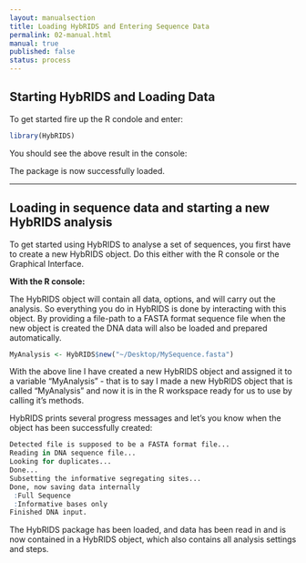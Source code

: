```yaml
---
layout: manualsection
title: Loading HybRIDS and Entering Sequence Data
permalink: 02-manual.html
manual: true
published: false
status: process
---
```


Starting HybRIDS and Loading Data
------------------------------------

To get started fire up the R condole and enter:

```r
library(HybRIDS)
```

You should see the above result in the console:

The package is now successfully loaded.

---

Loading in sequence data and starting a new HybRIDS analysis
------------------------------------------------------------

To get started using HybRIDS to analyse a set of sequences, you first have to create a new HybRIDS object. Do this either with the R console or the Graphical Interface.

**With the R console:**
 
The HybRIDS object will contain all data, options, and will carry out the analysis. So everything you do in HybRIDS is done by interacting with this object.
By providing a file-path to a FASTA format sequence file when the new object is created the DNA data will also be loaded and prepared automatically.

```r
MyAnalysis <- HybRIDS$new("~/Desktop/MySequence.fasta")
```
With the above line I have created a new HybRIDS object and assigned it to a variable "MyAnalysis" - that is to say I made a new HybRIDS object that is called "MyAnalysis" and now it is in the R workspace ready for us to use by calling it's methods.

HybRIDS prints several progress messages and let's you know when the object has been successfully created:

```R
Detected file is supposed to be a FASTA format file...
Reading in DNA sequence file...
Looking for duplicates...
Done...
Subsetting the informative segregating sites...
Done, now saving data internally
 :Full Sequence
 :Informative bases only
Finished DNA input.
```

The HybRIDS package has been loaded, and data has been read in and is now contained in a HybRIDS object, which also contains all analysis settings and steps.